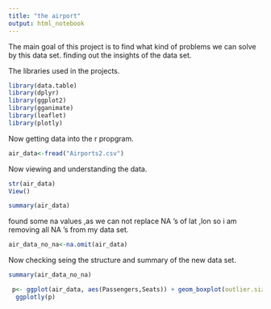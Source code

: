 ```yaml
---
title: "the airport"
output: html_notebook
---
```

The main goal of this project is to find what kind of problems we can solve by this data set.
finding out the insights of the data set.


The libraries used in the projects.
```r
library(data.table)
library(dplyr)
library(ggplot2)
library(gganimate)
library(leaflet)
library(plotly)
```
Now getting data into the r propgram.
```r
air_data<-fread("Airports2.csv")
```

Now viewing and understanding the data.
```r
str(air_data)
View()
```



```r
summary(air_data)
```
found some na values ,as we can not replace NA 's of lat ,lon so i am removing all NA 's from my data set.
```r
air_data_no_na<-na.omit(air_data)
```
Now checking seing the structure and summary of the new data set.
```r
summary(air_data_no_na)

```

```r
 p<- ggplot(air_data, aes(Passengers,Seats)) + geom_boxplot(outlier.size=1)
  ggplotly(p)
```

